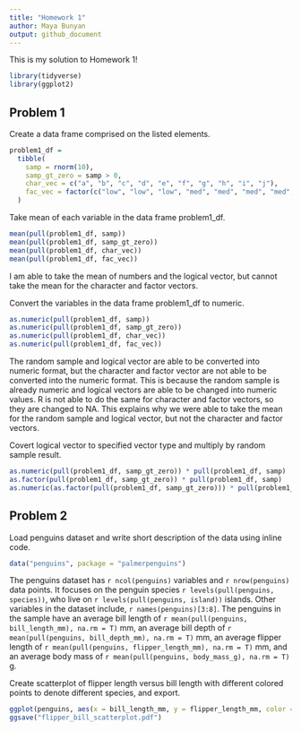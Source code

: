 ```yaml
---
title: "Homework 1"
author: Maya Bunyan
output: github_document
---
```


This is my solution to Homework 1! 

```r
library(tidyverse)
library(ggplot2)
```

## Problem 1

Create a data frame comprised on the listed elements.

```r
problem1_df =
  tibble(
    samp = rnorm(10),
    samp_gt_zero = samp > 0,
    char_vec = c("a", "b", "c", "d", "e", "f", "g", "h", "i", "j"),
    fac_vec = factor(c("low", "low", "low", "med", "med", "med", "med", "high", "high", "high"))
  )
```

Take mean of each variable in the data frame problem1_df.

```r
mean(pull(problem1_df, samp))
mean(pull(problem1_df, samp_gt_zero))
mean(pull(problem1_df, char_vec))
mean(pull(problem1_df, fac_vec))
```

I am able to take the mean of numbers and the logical vector, but cannot take the mean for the character and factor vectors.



Convert the variables in the data frame problem1_df to numeric.

```r
as.numeric(pull(problem1_df, samp))
as.numeric(pull(problem1_df, samp_gt_zero))
as.numeric(pull(problem1_df, char_vec))
as.numeric(pull(problem1_df, fac_vec))
```

The random sample and logical vector are able to be converted into numeric format, but the character and factor vector are not able to be converted into the numeric format. This is because the random sample is already numeric and logical vectors are able to be changed into numeric values. R is not able to do the same for character and factor vectors, so they are changed to NA. This explains why we were able to take the mean for the random sample and logical vector, but not the character and factor vectors.



Covert logical vector to specified vector type and multiply by random sample result.

```r
as.numeric(pull(problem1_df, samp_gt_zero)) * pull(problem1_df, samp)
as.factor(pull(problem1_df, samp_gt_zero)) * pull(problem1_df, samp)
as.numeric(as.factor(pull(problem1_df, samp_gt_zero))) * pull(problem1_df, samp)
```


## Problem 2

Load penguins dataset and write short description of the data using inline code.

```r
data("penguins", package = "palmerpenguins")
```

The penguins dataset has `r ncol(penguins)` variables and `r nrow(penguins)` data points. It focuses on the penguin species `r levels(pull(penguins, species))`, who live on `r levels(pull(penguins, island))` islands. Other variables in the dataset include, `r names(penguins)[3:8] `. The penguins in the sample have an average bill length of `r mean(pull(penguins, bill_length_mm), na.rm = T)` mm, an average bill depth of `r mean(pull(penguins, bill_depth_mm), na.rm = T)` mm, an average flipper length of `r mean(pull(penguins, flipper_length_mm), na.rm = T)` mm, and an average body mass of `r mean(pull(penguins, body_mass_g), na.rm = T)` g. 



Create scatterplot of flipper length versus bill length with different colored points to denote different species, and export.

```r
ggplot(penguins, aes(x = bill_length_mm, y = flipper_length_mm, color = species)) + geom_point()
ggsave("flipper_bill_scatterplot.pdf")
```

